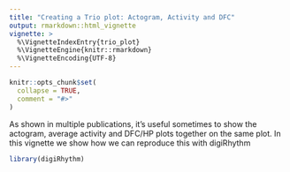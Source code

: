 ```yaml
---
title: "Creating a Trio plot: Actogram, Activity and DFC"
output: rmarkdown::html_vignette
vignette: >
  %\VignetteIndexEntry{trio_plot}
  %\VignetteEngine{knitr::rmarkdown}
  %\VignetteEncoding{UTF-8}
---
```


```r
knitr::opts_chunk$set(
  collapse = TRUE,
  comment = "#>"
)
```

As shown in multiple publications, it's useful sometimes to show the actogram, average
activity and DFC/HP plots together on the same plot. In this vignette we show how we
can reproduce this with digiRhythm

```r
library(digiRhythm)
```
